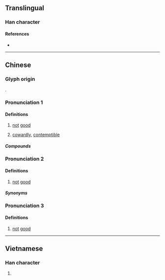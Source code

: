 {{character info}}
==Translingual==

===Han character===
{{Han char|rn=39|rad=子|as=07|sn=10|four=10447|canj=MFVND|ids=⿱不好}}

====References====
* {{Han ref|kx=0280.010|dkj=06989|dj=0548.210|hdz=80018.100|uh=5B6C|ud=23404|bh=D165|bd=53605}}

----

==Chinese==
{{zh-forms}}

===Glyph origin===
{{Han etym}}
{{Han compound|不|好|t1=no, not|t2=good, well|ls=ic}}.

===Pronunciation 1===
{{zh-pron
|m=nāo
|c=naau6
|mn-t=nao1
|cat=a
}}

====Definitions====
{{zh-hanzi}}

# {{lb|zh|informal|regional}} [[not]] [[good]]
# [[cowardly]], [[contemptible]]

=====Compounds=====
{{zh-der|孬種}}

===Pronunciation 2===
{{zh-pron
|c=bou2
|mn=oāi
|mn-t=mo2
|cat=a
}}

====Definitions====
{{zh-hanzi}}

# {{lb|zh|informal|regional}} [[not]] [[good]]
#: {{zh-x|好 抑是 孬|good or not|MN-T|tr=ho2 a1 si6 '''mo2'''}}

=====Synonyms=====
{{zh-dial|壞}}

===Pronunciation 3===
{{rfp|zh|pie}}
====Definitions====
{{zh-hanzi}}

# {{lb|zh|Sichuan}} [[not]] [[good]]
{{attention|zh|needs checking}}

----

==Vietnamese==

===Han character===
{{vi-hantu|[[nao]]|rs=子07}}

# {{rfdef|vi|sort=子07}}